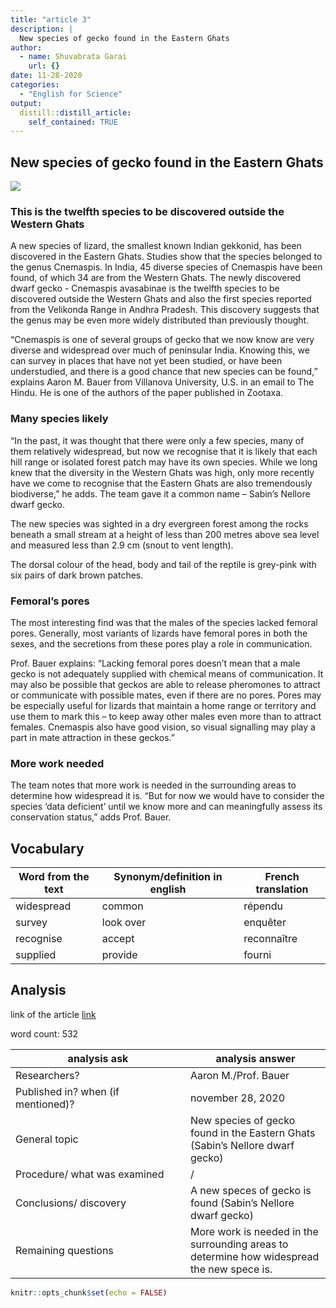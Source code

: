 ```yaml
---
title: "article 3"
description: |
  New species of gecko found in the Eastern Ghats
author:
  - name: Shuvabrata Garai 
    url: {}
date: 11-28-2020
categories:
  - "English for Science"
output:
  distill::distill_article:
    self_contained: TRUE
---
```

## New species of gecko found in the Eastern Ghats

![](../image/article 3.jpg)

### This is the twelfth species to be discovered outside the Western Ghats

A new species of lizard, the smallest known Indian gekkonid, has been discovered in the Eastern Ghats. Studies show that the species belonged to the genus Cnemaspis. In India, 45 diverse species of Cnemaspis have been found, of which 34 are from the Western Ghats.
The newly discovered dwarf gecko - Cnemaspis avasabinae  is the twelfth species to be discovered outside the Western Ghats and also the first species reported from the Velikonda Range in Andhra Pradesh. This discovery suggests that the genus may be even more widely distributed than previously thought.

“Cnemaspis is one of several groups of gecko that we now know are very diverse and widespread over much of peninsular India. Knowing this, we can survey in places that have not yet been studied, or have been understudied, and there is a good chance that new species can be found,” explains Aaron M. Bauer from Villanova University, U.S. in an email to The Hindu. He is one of the authors of the paper published in Zootaxa.

### Many species likely

“In the past, it was thought that there were only a few species, many of them relatively widespread, but now we recognise that it is likely that each hill range or isolated forest patch may have its own species. While we long knew that the diversity in the Western Ghats was high, only more recently have we come to recognise that the Eastern Ghats are also tremendously biodiverse,” he adds. The team gave it a common name – Sabin’s Nellore dwarf gecko.

The new species was sighted in a dry evergreen forest among the rocks beneath a small stream at a height of less than 200 metres above sea level and measured less than 2.9 cm (snout to vent length).

The dorsal colour of the head, body and tail of the reptile is grey-pink with six pairs of dark brown patches.

### Femoral's pores

The most interesting find was that the males of the species lacked femoral pores. Generally, most variants of lizards have femoral pores in both the sexes, and the secretions from these pores play a role in communication.

Prof. Bauer explains: “Lacking femoral pores doesn’t mean that a male gecko is not adequately supplied with chemical means of communication. It may also be possible that geckos are able to release pheromones to attract or communicate with possible mates, even if there are no pores. Pores may be especially useful for lizards that maintain a home range or territory and use them to mark this – to keep away other males even more than to attract females. Cnemaspis also have good vision, so visual signalling may play a part in mate attraction in these geckos.”

### More work needed

The team notes that more work is needed in the surrounding areas to determine how widespread it is. “But for now we would have to consider the species ‘data deficient’ until we know more and can meaningfully assess its conservation status,” adds Prof. Bauer.

## Vocabulary

 Word from the text | Synonym/definition in english | French translation
------------------- | ------------------------------ | -------------------
  widespread  |	           common               |	 répendu
      survey  	    |              look over           |  enquêter
    recognise  |            accept	            |  reconnaître
    supplied | provide | fourni
    

## Analysis

link of the article
[link](https://www.thehindu.com/sci-tech/science/new-species-of-gecko-found-in-the-eastern-ghats/article33201561.ece)

 word count: 532
 
analysis ask     | analysis answer
---------------- | -------------
Researchers?     | Aaron M./Prof. Bauer 
Published in? when (if mentioned)? | november 28, 2020 
General topic    | New species of gecko found in the Eastern Ghats (Sabin’s Nellore dwarf gecko)
Procedure/ what was examined | /
Conclusions/ discovery | A new speces of gecko is found (Sabin’s Nellore dwarf gecko)
Remaining questions |  More work is needed in the surrounding areas to determine how widespread the new spece is. 

```r
knitr::opts_chunk$set(echo = FALSE)
```
